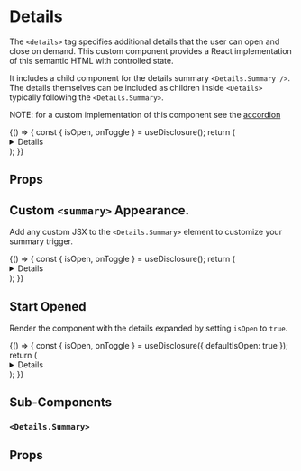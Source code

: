 
<Meta title="Components/Details/Overview" component={Details} />

# Details

The `<details>` tag specifies additional details that the user can open and close on demand. This custom component
provides a React implementation of this semantic HTML with controlled state.

It includes a child component for the details summary `<Details.Summary />`. The details themselves can be included as children
inside `<Details>` typically following the `<Details.Summary>`.

NOTE: for a custom implementation of this component see the [accordion](/?path=/story/components-accordion-overview--default-story)

<Canvas withSource="open">
  <Story name="Basic Usage">
    {() => {
      const { isOpen, onToggle } = useDisclosure();
      return (
        <Details isOpen={isOpen}>
          <Details.Summary
            isDetailsOpen={isOpen}
            onToggle={onToggle}
            display="inline"
          >
            What is Palmetto's Mission?
          </Details.Summary>
          <Box padding="md 0" childGap="sm">
            <Box fontSize="lg" as="h4">
              Leading the World Towards a Clean Energy Future
            </Box>
            <Box as="p">
              We are on a mission to stop climate change before we reach an
              irreversible tipping point. Yes, this requires large shifts by
              entire nations and entire populations. It requires urgency and
              change on a massive scale. But technological advancements have put
              it within reach.
            </Box>
          </Box>
        </Details>
      );
    }}
  </Story>
</Canvas>

## Props

<ArgsTable of={Details} />

## Custom `<summary>` Appearance.

Add any custom JSX to the `<Details.Summary>` element to customize your summary trigger.

<Canvas withSource="open">
  <Story name="With custom summary">
    {() => {
      const { isOpen, onToggle } = useDisclosure();
      return (
        <Details isOpen={isOpen}>
          <Details.Summary
            fontWeight="bold"
            color="primary-500"
            hover={{ color: 'primary-600' }}
            isDetailsOpen={isOpen}
            onToggle={onToggle}
          >
            Do you have my reservation?
          </Details.Summary>
          <Box padding="md 0" as="p">
            See, you know how to take the reservation, you just don't know how
            to hold the reservation and that's really the most important part of
            the reservation, the holding. Anybody can just take them.
          </Box>
        </Details>
      );
    }}
  </Story>
</Canvas>

## Start Opened

Render the component with the details expanded by setting `isOpen` to `true`.

<Canvas withSource="open">
  <Story name="Opened">
    {() => {
      const { isOpen, onToggle } = useDisclosure({ defaultIsOpen: true });
      return (
        <Details isOpen={isOpen}>
          <Details.Summary
            fontWeight="bold"
            color="primary-500"
            hover={{ color: 'primary-600' }}
            isDetailsOpen={isOpen}
            onToggle={onToggle}
          >
            Do you have my reservation?
          </Details.Summary>
          <Box padding="md 0" as="p">
            See, you know how to take the reservation, you just don't know how
            to hold the reservation and that's really the most important part of
            the reservation, the holding. Anybody can just take them.
          </Box>
        </Details>
      );
    }}
  </Story>
</Canvas>

## Sub-Components

### `<Details.Summary>`

## Props

<ArgsTable of={DetailsSummary} />
